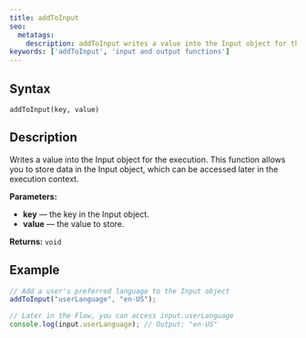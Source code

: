 ```yaml
---
title: addToInput
seo:
  metatags:
    description: addToInput writes a value into the Input object for this execution.
keywords: ['addToInput', 'input and output functions']
---
```


## Syntax

`addToInput(key, value)`

## Description

Writes a value into the Input object for the execution.
This function allows you to store data in the Input object, which can be accessed later in the execution context.

**Parameters:**

- **key** — the key in the Input object.
- **value** — the value to store.

**Returns:** `void`

## Example

```js
// Add a user's preferred language to the Input object
addToInput("userLanguage", "en-US");

// Later in the Flow, you can access input.userLanguage
console.log(input.userLanguage); // Output: "en-US"
```
